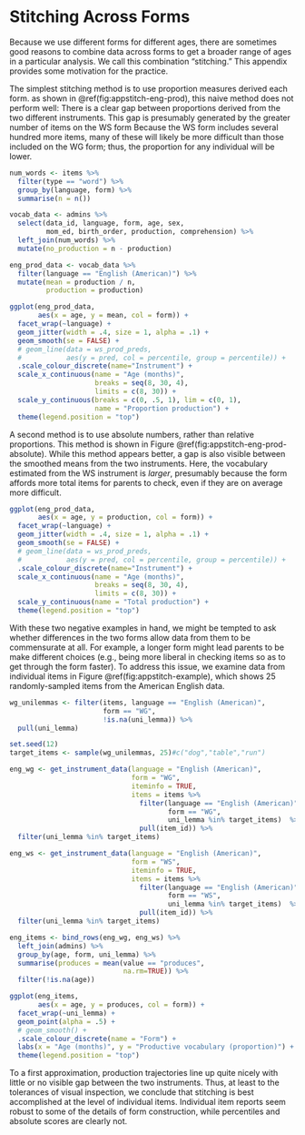 # Stitching Across Forms {#appendix-stitching}

Because we use different forms for different ages, there are sometimes good reasons to combine data across forms to get a broader range of ages in a particular analysis. We call this combination "stitching." This appendix provides some motivation for the practice. 

The simplest stitching method is to use proportion measures derived each form. as shown in \@ref(fig:appstitch-eng-prod), this naive method does not perform well: There is a clear gap between proportions derived from the two different instruments. This gap is presumably generated by the greater number of items on the WS form Because the WS form includes several hundred more items, many of these will likely be more difficult than those included on the WG form; thus, the proportion for any individual will be lower. 

```r
num_words <- items %>%
  filter(type == "word") %>%
  group_by(language, form) %>%
  summarise(n = n())

vocab_data <- admins %>%
  select(data_id, language, form, age, sex,
         mom_ed, birth_order, production, comprehension) %>%
  left_join(num_words) %>%
  mutate(no_production = n - production)

eng_prod_data <- vocab_data %>%
  filter(language == "English (American)") %>%
  mutate(mean = production / n, 
         production = production)

ggplot(eng_prod_data,
       aes(x = age, y = mean, col = form)) +
  facet_wrap(~language) +
  geom_jitter(width = .4, size = 1, alpha = .1) +
  geom_smooth(se = FALSE) +
  # geom_line(data = ws_prod_preds,
  #           aes(y = pred, col = percentile, group = percentile)) +
  .scale_colour_discrete(name="Instrument") +
  scale_x_continuous(name = "Age (months)",
                     breaks = seq(8, 30, 4),
                     limits = c(8, 30)) +
  scale_y_continuous(breaks = c(0, .5, 1), lim = c(0, 1),
                     name = "Proportion production") +
  theme(legend.position = "top")
```
A second method is to use absolute numbers, rather than relative proportions. This method is shown in Figure \@ref(fig:appstitch-eng-prod-absolute). While this method appears better, a gap is also visible between the smoothed means from the two instruments. Here, the vocabulary estimated from the WS instrument is *larger*, presumably because the form affords more total items for parents to check, even if they are on average more difficult. 

```r
ggplot(eng_prod_data,
       aes(x = age, y = production, col = form)) +
  facet_wrap(~language) +
  geom_jitter(width = .4, size = 1, alpha = .1) +
  geom_smooth(se = FALSE) +
  # geom_line(data = ws_prod_preds,
  #           aes(y = pred, col = percentile, group = percentile)) +
  .scale_colour_discrete(name="Instrument") +
  scale_x_continuous(name = "Age (months)",
                     breaks = seq(8, 30, 4),
                     limits = c(8, 30)) +
  scale_y_continuous(name = "Total production") +
  theme(legend.position = "top")
```

With these two negative examples in hand, we might be tempted to ask whether differences in the two forms allow data from them to be commensurate at all. For example, a longer form might lead parents to be make different choices (e.g., being more liberal in checking items so as to get through the form faster). To address this issue, we examine data from individual items in  Figure \@ref(fig:appstitch-example), which shows 25 randomly-sampled items from the American English data.

```r

wg_unilemmas <- filter(items, language == "English (American)",
                       form == "WG",
                       !is.na(uni_lemma)) %>%
  pull(uni_lemma)

set.seed(12)
target_items <- sample(wg_unilemmas, 25)#c("dog","table","run")

eng_wg <- get_instrument_data(language = "English (American)",
                              form = "WG", 
                              iteminfo = TRUE, 
                              items = items %>%
                                filter(language == "English (American)", 
                                       form == "WG", 
                                       uni_lemma %in% target_items)  %>%
                                pull(item_id)) %>%
  filter(uni_lemma %in% target_items)

eng_ws <- get_instrument_data(language = "English (American)",
                              form = "WS", 
                              iteminfo = TRUE, 
                              items = items %>%
                                filter(language == "English (American)", 
                                       form == "WS", 
                                       uni_lemma %in% target_items)  %>%
                                pull(item_id)) %>%
  filter(uni_lemma %in% target_items)

eng_items <- bind_rows(eng_wg, eng_ws) %>%
  left_join(admins) %>%
  group_by(age, form, uni_lemma) %>%
  summarise(produces = mean(value == "produces", 
                            na.rm=TRUE)) %>%
  filter(!is.na(age))

ggplot(eng_items, 
       aes(x = age, y = produces, col = form)) + 
  facet_wrap(~uni_lemma) +
  geom_point(alpha = .5) + 
  # geom_smooth() +
  .scale_colour_discrete(name = "Form") +
  labs(x = "Age (months)", y = "Productive vocabulary (proportion)") +
  theme(legend.position = "top")
```


To a first approximation, production trajectories line up quite nicely with little or no visible gap between the two instruments. Thus, at least to the tolerances of visual inspection, we conclude that stitching is best accomplished at the level of individual items. Individual item reports seem robust to some of the details of form construction, while percentiles and absolute scores are clearly not. 

 
<!-- In contrast, this procedure does not work for full percentile ranks -- presumably because of the differences in -->


<!-- You can also stitch item by item, this is trickier but better.  -->

